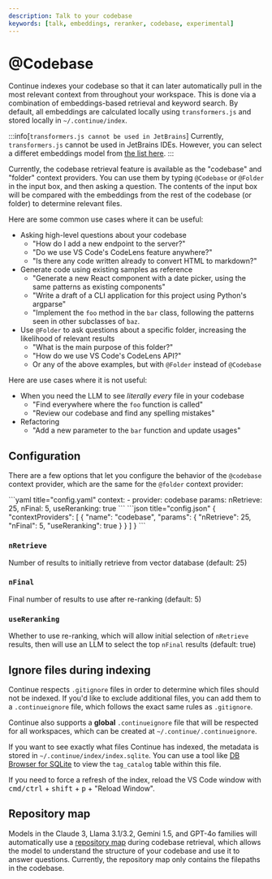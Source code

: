 ```yaml
---
description: Talk to your codebase
keywords: [talk, embeddings, reranker, codebase, experimental]
---
```



# @Codebase

Continue indexes your codebase so that it can later automatically pull in the most relevant context from throughout your workspace. This is done via a combination of embeddings-based retrieval and keyword search. By default, all embeddings are calculated locally using `transformers.js` and stored locally in `~/.continue/index`.

:::info[`transformers.js cannot be used in JetBrains`]
Currently, `transformers.js` cannot be used in JetBrains IDEs. However, you can select a differet embeddings model from [the list here](../model-roles/embeddings.mdx).
:::

Currently, the codebase retrieval feature is available as the "codebase" and "folder" context providers. You can use them by typing `@Codebase` or `@Folder` in the input box, and then asking a question. The contents of the input box will be compared with the embeddings from the rest of the codebase (or folder) to determine relevant files.

Here are some common use cases where it can be useful:

- Asking high-level questions about your codebase
  - "How do I add a new endpoint to the server?"
  - "Do we use VS Code's CodeLens feature anywhere?"
  - "Is there any code written already to convert HTML to markdown?"
- Generate code using existing samples as reference
  - "Generate a new React component with a date picker, using the same patterns as existing components"
  - "Write a draft of a CLI application for this project using Python's argparse"
  - "Implement the `foo` method in the `bar` class, following the patterns seen in other subclasses of `baz`.
- Use `@Folder` to ask questions about a specific folder, increasing the likelihood of relevant results
  - "What is the main purpose of this folder?"
  - "How do we use VS Code's CodeLens API?"
  - Or any of the above examples, but with `@Folder` instead of `@Codebase`

Here are use cases where it is not useful:

- When you need the LLM to see _literally every_ file in your codebase
  - "Find everywhere where the `foo` function is called"
  - "Review our codebase and find any spelling mistakes"
- Refactoring
  - "Add a new parameter to the `bar` function and update usages"

## Configuration

There are a few options that let you configure the behavior of the `@codebase` context provider, which are the same for the `@folder` context provider:

<Tabs groupId="config-example">
  <TabItem value="yaml" label="YAML">
  ```yaml title="config.yaml" 
  context:
    - provider: codebase
      params:
        nRetrieve: 25,
        nFinal: 5,
        useReranking: true
  ```
  </TabItem>
  <TabItem value="json" label="JSON">
  ```json title="config.json"
  {
    "contextProviders": [
      {
        "name": "codebase",
        "params": {
          "nRetrieve": 25,
          "nFinal": 5,
          "useReranking": true
        }
      }
    ]
  }
  ```
  </TabItem>
</Tabs>

### `nRetrieve`

Number of results to initially retrieve from vector database (default: 25)

### `nFinal`

Final number of results to use after re-ranking (default: 5)

### `useReranking`

Whether to use re-ranking, which will allow initial selection of `nRetrieve` results, then will use an LLM to select the top `nFinal` results (default: true)

## Ignore files during indexing

Continue respects `.gitignore` files in order to determine which files should not be indexed. If you'd like to exclude additional files, you can add them to a `.continueignore` file, which follows the exact same rules as `.gitignore`.

Continue also supports a **global** `.continueignore` file that will be respected for all workspaces, which can be created at `~/.continue/.continueignore`.

If you want to see exactly what files Continue has indexed, the metadata is stored in `~/.continue/index/index.sqlite`. You can use a tool like [DB Browser for SQLite](https://sqlitebrowser.org/) to view the `tag_catalog` table within this file.

If you need to force a refresh of the index, reload the VS Code window with <kbd>cmd/ctrl</kbd> + <kbd>shift</kbd> + <kbd>p</kbd> + "Reload Window".

## Repository map

Models in the Claude 3, Llama 3.1/3.2, Gemini 1.5, and GPT-4o families will automatically use a [repository map](../context-providers.mdx#repository-map) during codebase retrieval, which allows the model to understand the structure of your codebase and use it to answer questions. Currently, the repository map only contains the filepaths in the codebase.
